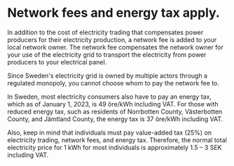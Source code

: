 Network fees and energy tax apply.
==================================

In addition to the cost of electricity trading that compensates power producers for their electricity production, a network fee is added to your local network owner. The network fee compensates the network owner for your use of the electricity grid to transport the electricity from power producers to your electrical panel.

Since Sweden's electricity grid is owned by multiple actors through a regulated monopoly, you cannot choose whom to pay the network fee to.

In Sweden, most electricity consumers also have to pay an energy tax, which as of January 1, 2023, is 49 öre/kWh including VAT. For those with reduced energy tax, such as residents of Norrbotten County, Västerbotten County, and Jämtland County, the energy tax is 37 öre/kWh including VAT.

Also, keep in mind that individuals must pay value-added tax (25%) on electricity trading, network fees, and energy tax. Therefore, the normal total electricity price for 1 kWh for most individuals is approximately 1.5 – 3 SEK including VAT.